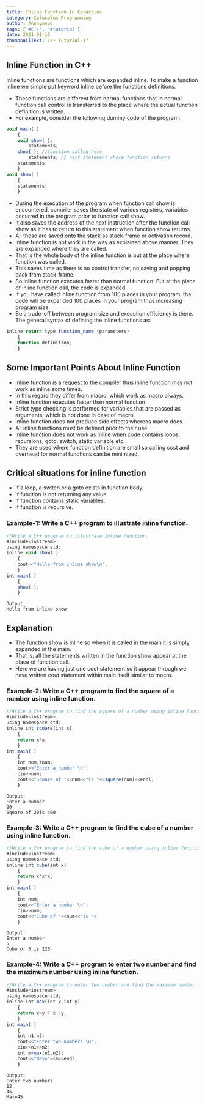```yaml
---
title: Inline Function In Cplusplus
category: Cplusplus Programming
author: Anonymous
tags: ['#C++', '#tutorial']
date: 2021-01-15
thumbnailText: C++ Tutorial-17
---
```

## Inline Function in C++
Inline functions are functions which are expanded inline. To make a function inline we simple put keyword inline before the functions definitions.

- These functions are different from normal functions that in normal function call control is transferred to the place where the actual function definition is written.
- For example, consider the following dummy code of the program:
~~~js
void main( )
    {
    void show( );
        statements;
    show( ); //function called here
        statements; // next statement where function returns
    statements;
    }
void show( )
    {
    statements;
    }
~~~
- During the execution of the program when function call show is encountered, compiler saves the state of various registers, variables occurred in the program prior to function call show.
- It also saves the address of the next instruction after the function call show as it has to return to this statement when function show returns.
- All these are saved onto the stack as stack-frame or activation record.
- Inline function is not work in the way as explained above manner. They are expanded where they are called.
- That is the whole body of the inline function is put at the place where function was called.
- This saves time as there is no control transfer, no saving and popping back from stack-frame.
- So inline function executes faster than normal function. But at the place of inline function call, the code is expanded.
- If you have called inline function from 100 places in your program, the code will be expanded 100 places in your program thus increasing program size.
- So a trade-off between program size and execution efficiency is there. The general syntax of defining the inline functions as:
~~~js
inline return type function_name (parameters)
    {
    function definition;
    }
~~~
## Some Important Points About Inline Function
- Inline function is a request to the compiler thus inline function may not work as inline some times.
- In this regard they differ from macro, which work as macro always.
- Inline function executes faster than normal function.
- Strict type checking is performed for variables that are passed as arguments, which is not done in case of macro.
- Inline function does not produce side effects whereas macro does.
- All inline functions must be defined prior to their use.
- Inline function does not work as inline when code contains loops, recursions, goto, switch, static variable etc.
- They are used where function definition are small so calling cost and overhead for normal functions can be minimized.
## Critical situations for inline function
- If a loop, a switch or a goto exists in function body.
- If function is not returning any value.
- If function contains static variables.
- If function is recursive.

### Example-1: Write a C++ program to illustrate inline function.
~~~js
//Write a C++ program to illustrate inline function.
#include<iostream>
using namespace std;
inline void show( )
    {
    cout<<"Hello from inline show\n";
    }
int main( )
    {
    show( );
    }
~~~
~~~
Output:
Hello from inline show
~~~
## Explanation
- The function show is inline so when it is called in the main it is simply expanded in the main.
- That is, all the statements written in the function show appear at the place of function call.
- Here we are having just one cout statement so it appear through we have written cout statement within main itself similar to macro.
### Example-2: Write a C++ program to find the square of a number using inline function.
~~~js
//Write a C++ program to find the square of a number using inline function.
#include<iostream>
using namespace std;
inline int square(int x)
    {
    return x*x;
    }
int main( )
    {
    int num,snum;
    cout<<"Enter a number \n";
    cin>>num;
    cout<<"Square of "<<num<<"is "<<square(num)<<endl;
    }
~~~
~~~
Output:
Enter a number
20
Square of 20is 400
~~~

### Example-3: Write a C++ program to find the cube of a number using inline function.
~~~js
//Write a C++ program to find the cube of a number using inline function.
#include<iostream>
using namespace std;
inline int cube(int x)
    {
    return x*x*x;
    }
int main( )
    {
    int num;
    cout<<"Enter a number \n";
    cin>>num;
    cout<<"Cube of "<<num<<"is "<
    }
~~~
~~~
Output:
Enter a number
5
Cube of 5 is 125
~~~
### Example-4: Write a C++ program to enter two number and find the maximum number using inline function.
~~~js
//Write a C++ program to enter two number and find the maximum number using inline function.
#include<iostream>
using namespace std;
inline int max(int x,int y)
    {
    return x>y ? x :y;
    }
int main( )
    {
    int n1,n2;
    cout<<"Enter two numbers \n";
    cin>>n1>>n2;
    int m=max(n1,n2);
    cout<<"Max="<<m<<endl;
    }
~~~
~~~
Output:
Enter two numbers
12
45
Max=45
~~~
